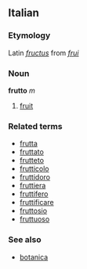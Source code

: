 ==Italian==
===Etymology===
Latin ''[[fructus]]'' from ''[[frui]]''
===Noun===
'''frutto''' ''m''

# [[fruit]]

===Related terms===
*[[frutta]]
*[[fruttato]]
*[[frutteto]]
*[[frutticolo]]
*[[fruttidoro]]
*[[fruttiera]]
*[[fruttifero]]
*[[fruttificare]]
*[[fruttosio]]
*[[fruttuoso]]

===See also===
*[[botanica]]